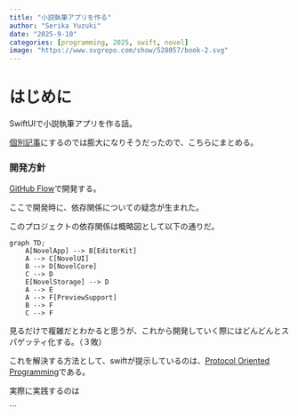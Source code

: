 ```yaml
---
title: "小説執筆アプリを作る"
author: "Serika Yuzuki"
date: "2025-9-10"
categories: [programming, 2025, swift, novel]
image: "https://www.svgrepo.com/show/528057/book-2.svg"
---
```


# はじめに

SwiftUIで小説執筆アプリを作る話。

[個別記事](../NovelApp.qmd)にするのでは膨大になりそうだったので、こちらにまとめる。

### 開発方針

[GitHub Flow](gitflow.qmd)で開発する。

ここで開発時に、依存関係についての疑念が生まれた。

このプロジェクトの依存関係は概略図として以下の通りだ。

```mermaid
graph TD;
    A[NovelApp] --> B[EditorKit]
    A --> C[NovelUI]
    B --> D[NovelCore]
    C --> D
    E[NovelStorage] --> D
    A --> E
    A --> F[PreviewSupport]
    B --> F
    C --> F
```

見るだけで複雑だとわかると思うが、これから開発していく際にはどんどんとスパゲッティ化する。（３敗）

これを解決する方法として、swiftが提示しているのは、[Protocol Oriented Programming](https://youtu.be/OWfxexSE2aM)である。

実際に実践するのは


```
